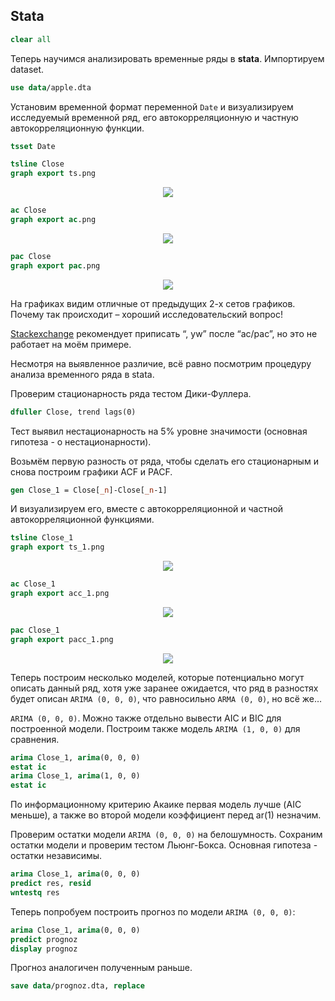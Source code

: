 ## Stata

```stata
clear all
```

Теперь научимся анализировать временные ряды в **stata**.
Импортируем dataset.

```stata
use data/apple.dta
```

Установим временной формат переменной `Date` и визуализируем исследуемый временной ряд, его автокорреляционную и частную автокорреляционную функции.

```stata
tsset Date
```

```stata
tsline Close
graph export ts.png
```
<center>
![](ts.png)

</center>

```stata
ac Close
graph export ac.png
```

<center>

![](ac.png)

</center>

```stata
pac Close
graph export pac.png
```

<center>

![](pac.png)
</center>
На графиках видим отличные от предыдущих 2-х сетов графиков. 
Почему так происходит – хороший исследовательский вопрос!

[Stackexchange](https://stats.stackexchange.com/questions/169891/same-data-different-pacf-r-vs-stata/)
рекомендует приписать ", yw" после "ac/pac", но это не работает на моём примере.

Несмотря на выявленное различие, всё равно посмотрим процедуру анализа временного ряда в stata.

Проверим стационарность ряда тестом Дики-Фуллера.

```stata
dfuller Close, trend lags(0)
```

Тест выявил нестационарность на 5% уровне значимости (основная гипотеза - о нестационарности).

Возьмём первую разность от ряда, чтобы сделать его стационарным и снова построим графики ACF и PACF.

```stata
gen Close_1 = Close[_n]-Close[_n-1]
```

И визуализируем его, вместе с автокорреляционной и частной автокорреляционной функциями.

```stata
tsline Close_1
graph export ts_1.png
```

<center>

![](ts_1.png)

</center>

```stata
ac Close_1
graph export acc_1.png
```
<center>

![](acc_1.png)
</center>
```stata
pac Close_1
graph export pacc_1.png
```
<center>
![](pacc_1.png)

</center>


Теперь построим несколько моделей, которые потенциально могут описать данный ряд, хотя уже заранее ожидается, что ряд в разностях будет описан `ARIMA (0, 0, 0)`, что равносильно `ARMA (0, 0)`, но всё же...

`ARIMA (0, 0, 0)`. Можно также отдельно вывести AIC и BIC для построенной модели. Построим также модель `ARIMA (1, 0, 0)` для сравнения.

```stata
arima Close_1, arima(0, 0, 0)
estat ic
arima Close_1, arima(1, 0, 0)
estat ic
```

По информационному критерию Акаике первая модель лучше (AIC меньше), а также во второй модели коэффициент перед ar(1) незначим. 

Проверим остатки модели `ARIMA (0, 0, 0)` на белошумность. 
Сохраним остатки модели и проверим тестом Льюнг-Бокса. 
Основная гипотеза - остатки независимы.

```stata
arima Close_1, arima(0, 0, 0)
predict res, resid
wntestq res
```

Теперь попробуем построить прогноз по модели `ARIMA (0, 0, 0)`:

```stata
arima Close_1, arima(0, 0, 0)
predict prognoz
display prognoz
```

Прогноз аналогичен полученным раньше.

```stata
save data/prognoz.dta, replace
```